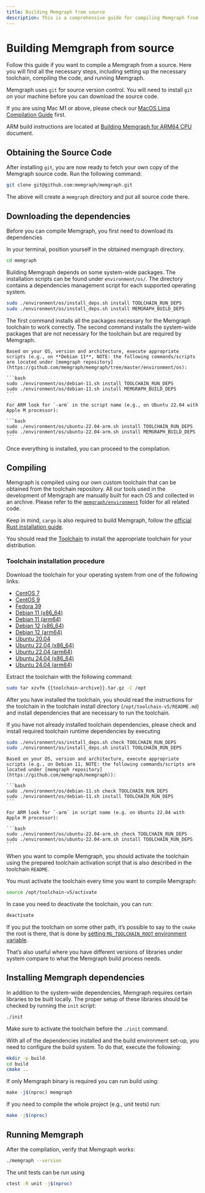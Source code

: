 ```yaml
---
title: Building Memgraph from source
description: This is a comprehensive guide for compiling Memgraph from source. It includes setting up the necessary toolchain, compiling the code, and running Memgraph.
---
```




# Building Memgraph from source

Follow this guide  if you want to compile a Memgraph from a source. Here you
will find all the necessary steps, including setting up the necessary toolchain,
compiling the code, and running Memgraph.

<Callout>

Memgraph uses `git` for source version control. You will need to install `git`
on your machine before you can download the source code.

</Callout>


<Callout>

If you are using Mac M1 or above, please check our [MacOS Lima Compilation
Guide](https://www.notion.so/MacOS-Lima-Compilation-Guide-eae1e9dcef5740579c5a41075b8f499b?pvs=21)
first.

ARM build instructions are located at [Building Memgraph for ARM64
CPU](https://www.notion.so/Building-Memgraph-for-ARM64-CPU-a73d243c3c7c4daa94cb574ca8ff9516?pvs=21)
document.

</Callout>

## Obtaining the Source Code

After installing `git`, you are now ready to fetch your own copy of the Memgraph
source code. Run the following command:

```bash
git clone git@github.com:memgraph/memgraph.git
```

The above will create a `memgraph` directory and put all source code there.

## Downloading the dependencies

Before you can compile Memgraph, you first need to download its dependencies

In your terminal, position yourself in the obtained memgraph directory.

```bash
cd memgraph
```

Building Memgraph depends on some system-wide packages. The installation scripts
can be found under `environment/os/`. The directory contains a dependencies
management script for each supported operating system.

```bash
sudo ./environment/os/install_deps.sh install TOOLCHAIN_RUN_DEPS
sudo ./environment/os/install_deps.sh install MEMGRAPH_BUILD_DEPS
```

The first command installs all the packages necessary for the Memgraph toolchain
to work correctly. The second command installs the system-wide packages that are
not necessary for the toolchain but are required by Memgraph.

<Callout>
    
    Based on your OS, version and architecture, execute appropriate scripts (e.g., on **Debian 11**, NOTE: the following commands/scripts are located under [memgraph repository](https://github.com/memgraph/memgraph/tree/master/environment/os):
    
    ```bash
    sudo ./environment/os/debian-11.sh install TOOLCHAIN_RUN_DEPS
    sudo ./environment/os/debian-11.sh install MEMGRAPH_BUILD_DEPS
    ```
    
    For ARM look for `-arm` in the script name (e.g., on Ubuntu 22.04 with Apple M processor):
    
    ```bash
    sudo ./environment/os/ubuntu-22.04-arm.sh install TOOLCHAIN_RUN_DEPS
    sudo ./environment/os/ubuntu-22.04-arm.sh install MEMGRAPH_BUILD_DEPS
    ```
</Callout> 

Once everything is installed, you can proceed to the compilation.

## Compiling

Memgraph is compiled using our own custom toolchain that can be obtained from
the toolchain repository.  All our tools used in the development of Memgraph are
manually built for each OS and collected in an archive. Please refer to the
[`memgraph/environment`](https://github.com/memgraph/memgraph/tree/master/environment)
folder for all related code.

<Callout>

Keep in mind, `cargo` is also required to build Memgraph, follow the [official
Rust installation
guide](https://doc.rust-lang.org/cargo/getting-started/installation.html).

</Callout>

You should read the
[Toolchain](https://www.notion.so/Toolchain-37c37c84382149a58d09b2ccfcb410d7?pvs=21)
to install the appropriate toolchain for your distribution.

### Toolchain installation procedure

Download the toolchain for your operating system from one of the following links:

- [CentOS 7](https://s3-eu-west-1.amazonaws.com/deps.memgraph.io/toolchain-v5/toolchain-v5-binaries-centos-7-x86_64.tar.gz)
- [CentOS 9](https://s3-eu-west-1.amazonaws.com/deps.memgraph.io/toolchain-v5/toolchain-v5-binaries-centos-9-x86_64.tar.gz)
- [Fedora 39](https://s3.eu-west-1.amazonaws.com/deps.memgraph.io/toolchain-v5/toolchain-v5-binaries-fedora-39-amd64.tar.gz)
- [Debian 11 (x86_64)](https://s3-eu-west-1.amazonaws.com/deps.memgraph.io/toolchain-v5/toolchain-v5-binaries-debian-11-amd64.tar.gz)
- [Debian 11 (arm64)](https://s3-eu-west-1.amazonaws.com/deps.memgraph.io/toolchain-v5/toolchain-v5-binaries-debian-11-arm64.tar.gz)
- [Debian 12 (x86_64)](https://s3.eu-west-1.amazonaws.com/deps.memgraph.io/toolchain-v5/toolchain-v5-binaries-debian-12-amd64.tar.gz)
- [Debian 12 (arm64)](https://s3.eu-west-1.amazonaws.com/deps.memgraph.io/toolchain-v5/toolchain-v5-binaries-debian-12-arm64.tar.gz)
- [Ubuntu 20.04](https://s3-eu-west-1.amazonaws.com/deps.memgraph.io/toolchain-v5/toolchain-v5-binaries-ubuntu-20.04-amd64.tar.gz)
- [Ubuntu 22.04 (x86_64)](https://s3-eu-west-1.amazonaws.com/deps.memgraph.io/toolchain-v5/toolchain-v5-binaries-ubuntu-22.04-amd64.tar.gz)
- [Ubuntu 22.04 (arm64)](https://s3-eu-west-1.amazonaws.com/deps.memgraph.io/toolchain-v5/toolchain-v5-binaries-ubuntu-22.04-arm64.tar.gz)
- [Ubuntu 24.04 (x86_64)](https://s3-eu-west-1.amazonaws.com/deps.memgraph.io/toolchain-v5/toolchain-v5-binaries-ubuntu-24.04-amd64.tar.gz)
- [Ubuntu 24.04 (arm64)](https://s3-eu-west-1.amazonaws.com/deps.memgraph.io/toolchain-v5/toolchain-v5-binaries-ubuntu-24.04-arm64.tar.gz)

Extract the toolchain with the following command:

```bash
sudo tar xzvfm {{toolchain-archive}}.tar.gz -C /opt
```

<Callout>

After you have installed the toolchain, you should read the instructions for the
toolchain in the toolchain install directory (`/opt/toolchain-v5/README.md`)
and install dependencies that are necessary to run the toolchain.

</Callout>

If you have not already installed toolchain dependencies, please check and
install required toolchain runtime dependencies by executing

```bash
sudo ./environment/os/install_deps.sh check TOOLCHAIN_RUN_DEPS
sudo ./environment/os/install_deps.sh install TOOLCHAIN_RUN_DEPS
```

<Callout>

    Based on your OS, version and architecture, execute appropriate scripts (e.g., on Debian 11, NOTE: the following commands/scripts are located under [memgraph repository](https://github.com/memgraph/memgraph)):

    ```bash
    sudo ./environment/os/debian-11.sh check TOOLCHAIN_RUN_DEPS
    sudo ./environment/os/debian-11.sh install TOOLCHAIN_RUN_DEPS
    ```
    
    For ARM look for `-arm` in script name (e.g. on Ubuntu 22.04 with Apple M processor):
    
    ```bash
    sudo ./environment/os/ubuntu-22.04-arm.sh check TOOLCHAIN_RUN_DEPS
    sudo ./environment/os/ubuntu-22.04-arm.sh install TOOLCHAIN_RUN_DEPS
    ```
</Callout>    

When you want to compile Memgraph, you should activate the toolchain using the
prepared toolchain activation script that is also described in the toolchain
`README`.

You must activate the toolchain every time you want to compile Memgraph:

```bash
source /opt/toolchain-v5/activate
```

In case you need to deactivate the toolchain, you can run:

```bash
deactivate
```

<Callout>

If you put the toolchain on some other path, it’s possible to say to the `cmake`
the root is there, that is done by [setting `MG_TOOLCHAIN_ROOT` environment
variable](https://www.notion.so/If-you-put-toolchain-on-some-other-path-it-s-possible-to-say-to-the-cmake-there-the-root-is-that-s-e45311092e9a454eb73c720bf9ef04c1?pvs=21).

That’s also useful where you have different versions of libraries under system
compare to what the Memgraph build process needs. 

</Callout>

## Installing Memgraph dependencies

In addition to the system-wide dependencies, Memgraph requires certain libraries
to be built locally. The proper setup of these libraries should be checked by
running the `init` script:

```bash
./init
```

<Callout>

Make sure to activate the toolchain before the `./init` command.

</Callout>

With all of the dependencies installed and the build environment set-up, you
need to configure the build system. To do that, execute the following:

```bash
mkdir -p build
cd build
cmake ..
```

If only Memgraph binary is required you can run build using:

```jsx
make -j$(nproc) memgraph
```

If you need to compile the whole project (e.g., unit tests) run: 

```bash
make -j$(nproc)
```

## Running Memgraph

After the compilation, verify that Memgraph works:

```bash
./memgraph --version
```

The unit tests can be run using

```bash
ctest -R unit -j$(nproc)
```
